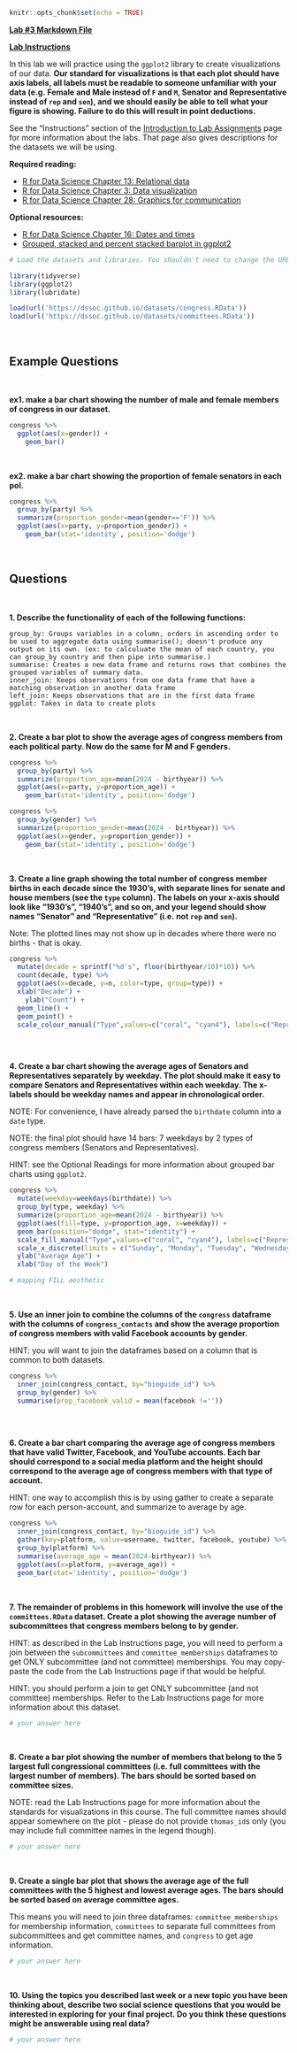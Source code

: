 ```r
knitr::opts_chunk$set(echo = TRUE)
```

[**Lab #3 Markdown File**](/assignments/Lab_3.Rmd)

[**Lab Instructions**](https://dssoc.github.io/assignments/lab_instructions.html)

In this lab we will practice using the `ggplot2` library to create visualizations of our data. **Our standard for visualizations is that each plot should have axis labels, all labels must be readable to someone unfamiliar with your data (e.g. Female and Male instead of `F` and `M`, Senator and Representative instead of `rep` and `sen`), and we should easily be able to tell what your figure is showing. Failure to do this will result in point deductions.**

See the "Instructions" section of the [Introduction to Lab Assignments](https://dssoc.github.io/assignments/lab_instructions.html) page for more information about the labs. That page also gives descriptions for the datasets we will be using.

**Required reading:**

-   [R for Data Science Chapter 13: Relational data](https://r4ds.had.co.nz/relational-data.html)
-   [R for Data Science Chapter 3: Data visualization](https://r4ds.had.co.nz/data-visualisation.html)
-   [R for Data Science Chapter 28: Graphics for communication](https://r4ds.had.co.nz/graphics-for-communication.html)

**Optional resources:**

-   [R for Data Science Chapter 16: Dates and times](https://r4ds.had.co.nz/dates-and-times.html)
-   [Grouped, stacked and percent stacked barplot in ggplot2](https://www.r-graph-gallery.com/48-grouped-barplot-with-ggplot2.html)

```r
# Load the datasets and libraries. You shouldn't need to change the URL in the `load` function.

library(tidyverse)
library(ggplot2)
library(lubridate)

load(url('https://dssoc.github.io/datasets/congress.RData'))
load(url('https://dssoc.github.io/datasets/committees.RData'))
```

<br/>

## Example Questions

<br>

**ex1. make a bar chart showing the number of male and female members of congress in our dataset.**

```r
congress %>% 
  ggplot(aes(x=gender)) +
    geom_bar()
```

<br/>

**ex2. make a bar chart showing the proportion of female senators in each pol.**

```r
congress %>% 
  group_by(party) %>% 
  summarize(proportion_gender=mean(gender=='F')) %>% 
  ggplot(aes(x=party, y=proportion_gender)) +
    geom_bar(stat='identity', position='dodge')
```

<br/>

## Questions

<br>

**1. Describe the functionality of each of the following functions:**

```         
group_by: Groups variables in a column, orders in ascending order to be used to aggregate data using summarise(); doesn't produce any output on its own. (ex: to calculuate the mean of each country, you can group_by country and then pipe into summarise.)
summarise: Creates a new data frame and returns rows that combines the grouped variables of summary data.
inner_join: Keeps observations from one data frame that have a matching observation in another data frame
left_join: Keeps observations that are in the first data frame
ggplot: Takes in data to create plots
```

<br/>

**2. Create a bar plot to show the average ages of congress members from each political party. Now do the same for M and F genders.**

```r
congress %>%
  group_by(party) %>% 
  summarize(proportion_age=mean(2024 - birthyear)) %>% 
  ggplot(aes(x=party, y=proportion_age)) +
    geom_bar(stat='identity', position='dodge')

congress %>%
  group_by(gender) %>% 
  summarize(proportion_gender=mean(2024 - birthyear)) %>% 
  ggplot(aes(x=gender, y=proportion_gender)) +
    geom_bar(stat='identity', position='dodge')
```

<br/>

**3. Create a line graph showing the total number of congress member births in each decade since the 1930's, with separate lines for senate and house members (see the `type` column). The labels on your x-axis should look like "1930's", "1940's", and so on, and your legend should show names "Senator" and "Representative" (i.e. not `rep` and `sen`).**

Note: The plotted lines may not show up in decades where there were no births - that is okay.

```r
congress %>%
  mutate(decade = sprintf("%d's", floor(birthyear/10)*10)) %>%
  count(decade, type) %>%
  ggplot(aes(x=decade, y=n, color=type, group=type)) +
  xlab("Decade") +
	ylab("Count") +
  geom_line() +
  geom_point() +
  scale_colour_manual("Type",values=c("coral", "cyan4"), labels=c("Representative","Senator"))



```

<br/>

**4. Create a bar chart showing the average ages of Senators and Representatives separately by weekday. The plot should make it easy to compare Senators and Representatives within each weekday. The x-labels should be weekday names and appear in chronological order.**

NOTE: For convenience, I have already parsed the `birthdate` column into a `date` type.

NOTE: the final plot should have 14 bars: 7 weekdays by 2 types of congress members (Senators and Representatives).

HINT: see the Optional Readings for more information about grouped bar charts using `ggplot2`.

```r
congress %>%
  mutate(weekday=weekdays(birthdate)) %>%
  group_by(type, weekday) %>%
  summarize(proportion_age=mean(2024 - birthyear)) %>%
  ggplot(aes(fill=type, y=proportion_age, x=weekday)) + 
  geom_bar(position="dodge", stat="identity") +
  scale_fill_manual("Type",values=c("coral", "cyan4"), labels=c("Representative","Senator")) +
  scale_x_discrete(limits = c("Sunday", "Monday", "Tuesday", "Wednesday", "Thursday", "Friday", "Saturday")) +
  ylab("Average Age") +
  xlab("Day of the Week")

# mapping FILL aesthetic
```

<br/>

**5. Use an inner join to combine the columns of the `congress` dataframe with the columns of `congress_contacts` and show the average proportion of congress members with valid Facebook accounts by gender.**

HINT: you will want to join the dataframes based on a column that is common to both datasets.

```r
congress %>%
  inner_join(congress_contact, by="bioguide_id") %>%
  group_by(gender) %>%
  summarise(prop_facebook_valid = mean(facebook !=''))
  
```

<br/>

**6. Create a bar chart comparing the average age of congress members that have valid Twitter, Facebook, and YouTube accounts. Each bar should correspond to a social media platform and the height should correspond to the average age of congress members with that type of account.**

HINT: one way to accomplish this is by using gather to create a separate row for each person-account, and summarize to average by age.

```r
congress %>%
  inner_join(congress_contact, by="bioguide_id") %>%
  gather(key=platform, value=username, twitter, facebook, youtube) %>%
  group_by(platform) %>%
  summarise(average_age = mean(2024-birthyear)) %>%
  ggplot(aes(x=platform, y=average_age)) +
  geom_bar(stat='identity', position='dodge')
```

<br/>

**7. The remainder of problems in this homework will involve the use of the `committees.RData` dataset. Create a plot showing the average number of subcommittees that congress members belong to by gender.**

HINT: as described in the Lab Instructions page, you will need to perform a join between the `subcommittees` and `committee_memberships` dataframes to get ONLY subcommittee (and not committee) memberships. You may copy-paste the code from the Lab Instructions page if that would be helpful.

HINT: you should perform a join to get ONLY subcommittee (and not committee) memberships. Refer to the Lab Instructions page for more information about this dataset.

```r
# your answer here
```

</br>

**8. Create a bar plot showing the number of members that belong to the 5 largest full congressional committees (i.e. full committees with the largest number of members). The bars should be sorted based on committee sizes.**

NOTE: read the Lab Instructions page for more information about the standards for visualizations in this course. The full committee names should appear somewhere on the plot - please do not provide `thomas_id`s only (you may include full committee names in the legend though).

```r
# your answer here
```

<br/>

**9. Create a single bar plot that shows the average age of the full committees with the 5 highest and lowest average ages. The bars should be sorted based on average committee ages.**

This means you will need to join three dataframes: `committee_memberships` for membership information, `committees` to separate full committees from subcommittees and get committee names, and `congress` to get age information.

```r
# your answer here
```

<br/>

**10. Using the topics you described last week or a new topic you have been thinking about, describe two social science questions that you would be interested in exploring for your final project. Do you think these questions might be answerable using real data?**

```r
# your answer here
```
